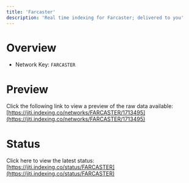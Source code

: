 ```yaml
---
title: 'Farcaster'
description: 'Real time indexing for Farcaster; delivered to you'
---
```


# Overview
- Network Key: `FARCASTER`

# Preview
Click the following link to view a preview of the raw data available: [https://jiti.indexing.co/networks/FARCASTER/1713495](https://jiti.indexing.co/networks/FARCASTER/1713495)

# Status
Click here to view the latest status: [https://jiti.indexing.co/status/FARCASTER](https://jiti.indexing.co/status/FARCASTER)
